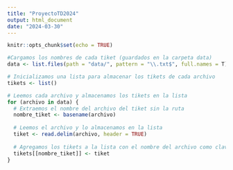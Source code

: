 ```yaml
---
title: "ProyectoTD2024"
output: html_document
date: "2024-03-30"
---
```


```r
knitr::opts_chunk$set(echo = TRUE)
```

```r
#Cargamos los nombres de cada tiket (guardados en la carpeta data)
data <- list.files(path = "data/", pattern = "\\.txt$", full.names = T)

# Inicializamos una lista para almacenar los tikets de cada archivo
tikets <- list()

# Leemos cada archivo y almacenamos los tikets en la lista
for (archivo in data) {
  # Extraemos el nombre del archivo del tiket sin la ruta
  nombre_tiket <- basename(archivo)
  
  # Leemos el archivo y lo almacenamos en la lista
  tiket <- read.delim(archivo, header = TRUE)
  
  # Agregamos los tikets a la lista con el nombre del archivo como clave
  tikets[[nombre_tiket]] <- tiket
}
```


